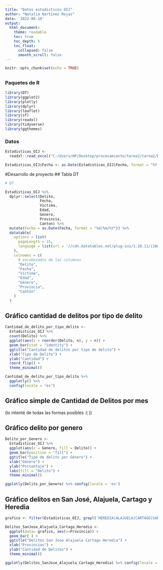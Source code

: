 ---
title: "Datos estadisticos OIJ"
author: "Natalia Nartínez Rojas"
date: '2022-06-19'
output:
  html_document:
    theme: readable    
    toc: true
    toc_depth: 5
    toc_float:
      collapsed: false
      smooth_scroll: false
---

```{r setup, include=FALSE}
knitr::opts_chunk$set(echo = TRUE)
```



## 
### Paquetes de R

```{r carga de paquetes, message=FALSE}
library(DT)
library(ggplot2)
library(plotly)
library(dplyr)
library(leaflet)
library(sf)
library(readxl)
library(tidyverse)
library(ggthemes)

```

### Datos 

```{r, message=FALSE}
Estadisticas_OIJ <- 
  readxl::read_excel("C:/Users/HP/Desktop/procesamiento/tarea2/tarea2/Datos_Policiales2021/estadisticaspoliciales2021.xls")

Estadisticas_OIJ$Fecha <- as.Date(Estadisticas_OIJ$Fecha, format = "%Y-%m-%d")

```

#Desarrollo de proyecto
## Tabla DT

```{r, message=FALSE}
# DT

Estadisticas_OIJ %>%
  dplyr::select(Delito,
                Fecha,
                Victima,
                Edad,
                Genero,
                Provincia,
                Canton) %>%
  mutate(Fecha = as.Date(Fecha, format = "%d/%m/%Y")) %>%
  datatable(
    options = list(
      pageLength = 15,
      language = list(url = '//cdn.datatables.net/plug-ins/1.10.11/i18n/Spanish.json')
    ),
    colnames = c(
      # encabezados de las columnas
      "Delito",
      "Fecha",
      "Víctima",
      "Edad",
      "Género",
      "Provincia",
      "Cantón"
    )
  )
```


## Gráfico cantidad de delitos por tipo de delito


```{r}
Cantidad_de_delito_por_tipo_delito <-
  Estadisticas_OIJ %>%
  count(Delito) %>%
  ggplot(aes(x = reorder(Delito, n), y = n)) +
  geom_bar(stat = "identity") +
  ggtitle("Cantidad de delitos por tipo de delito") +
  xlab("Tipo de Delito") +
  ylab("Cantidad") +
  coord_flip() +
  theme_minimal()

Cantidad_de_delito_por_tipo_delito %>%
  ggplotly() %>%
  config(locale = "es")
```

## Gráfico simple de Cantidad de Delitos por mes

(lo intenté de todas las formas posibles :( ))


## Gráfico delito por genero

```{r}
Delito_por_Genero <-
  Estadisticas_OIJ %>%
  ggplot(aes(x = Genero, fill = Delito)) +
  geom_bar(position = "fill") +
  ggtitle("Tipo de delito por Género") +
  xlab("Género") +
  ylab("Porcentaje") +
  labs(fill = "Delito") +
  theme_minimal()

ggplotly(Delito_por_Genero) %>% config(locale = 'es')
```

## Gráfico delitos en San José, Alajuela, Cartago y Heredia 

```{r}

grafico <- filter(Estadisticas_OIJ, grepl('HEREDIA|ALAJUELA|CARTAGO|SAN JOSE', Provincia))

Delitos_SanJose_Alajuela_Cartago_Heredia <-
  ggplot(data= grafico, aes(x=Provincia)) +
  geom_bar( ) +
  ggtitle("Delitos San Jose Alajuela Cartago Heredia") +
  xlab("Provincias") +
  ylab("Cantidad de Delitos") +
  theme_minimal()

ggplotly(Delitos_SanJose_Alajuela_Cartago_Heredia) %>% config(locale = 'es')

```

